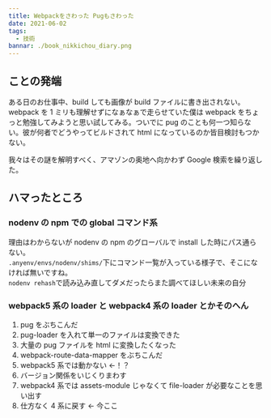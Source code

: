 ```yaml
---
title: Webpackをさわった Pugもさわった
date: 2021-06-02
tags:
  - 技術
bannar: ./book_nikkichou_diary.png
---
```


## ことの発端

ある日のお仕事中、build しても画像が build ファイルに書き出されない。webpack を 1 ミリも理解せずになぁなぁで走らせていた僕は webpack をちょっと勉強してみようと思い試してみる。ついでに pug のことも何一つ知らない。彼が何者でどうやってビルドされて html になっているのか皆目検討もつかない。

我々はその謎を解明すべく、アマゾンの奥地へ向かわず Google 検索を繰り返した。

## ハマったところ

### nodenv の npm での global コマンド系

理由はわからないが nodenv の npm のグローバルで install した時にパス通らない。  
`.anyenv/envs/nodenv/shims/`下にコマンド一覧が入っている様子で、そこになければ無いですね。  
`nodenv rehash`で読み込み直してダメだったらまた調べてほしい未来の自分

### webpack5 系の loader と webpack4 系の loader とかそのへん

1. pug をぶちこんだ
2. pug-loader を入れて単一のファイルは変換できた
3. 大量の pug ファイルを html に変換したくなった
4. webpack-route-data-mapper をぶちこんだ
5. webpack5 系では動かない ←！？
6. バージョン関係をいじくりまわす
7. webpack4 系では assets-module じゃなくて file-loader が必要なことを思い出す
8. 仕方なく 4 系に戻す ← 今ここ
